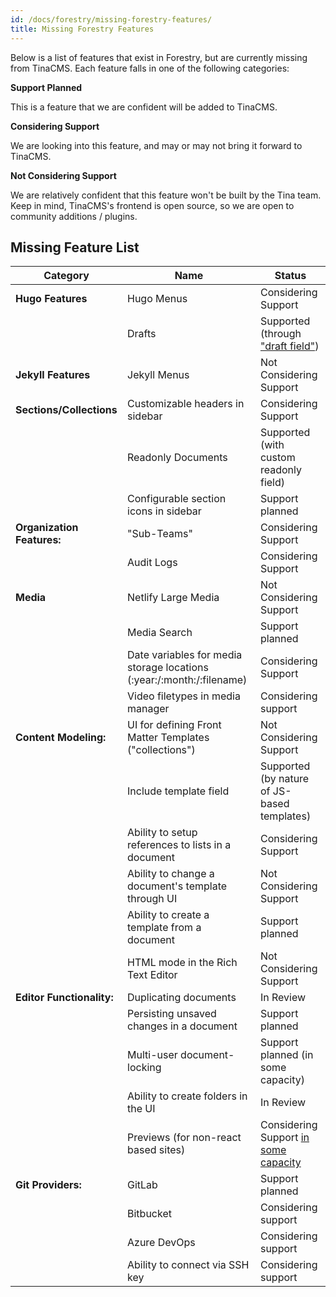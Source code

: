 ```yaml
---
id: /docs/forestry/missing-forestry-features/
title: Missing Forestry Features
---
```


<WarningCallout body="This page is out of date and won't be updated – active support plans exist can be found on the [TinaCMS GitHub](https://github.com/tinacms/tinacms/discussions) and [official roadmap](https://tina.io/roadmap/)" />

Below is a list of features that exist in Forestry, but are currently missing from TinaCMS. Each feature falls in one of the following categories:

**Support Planned**

This is a feature that we are confident will be added to TinaCMS.

**Considering Support**

We are looking into this feature, and may or may not bring it forward to TinaCMS.

**Not Considering Support**

We are relatively confident that this feature won't be built by the Tina team.
Keep in mind, TinaCMS's frontend is open source, so we are open to community additions / plugins.

## Missing Feature List

| Category                   | Name                                                                     | Status                                                                                      |
| -------------------------- | ------------------------------------------------------------------------ | ------------------------------------------------------------------------------------------- |
| **Hugo Features**          | Hugo Menus                                                               | Considering Support                                                                         |
|                            | Drafts                                                                   | Supported (through ["draft field"](/docs/forestry/drafts/))                                 |
| **Jekyll Features**        | Jekyll Menus                                                             | Not Considering Support                                                                     |
| **Sections/Collections**   | Customizable headers in sidebar                                          | Considering Support                                                                         |
|                            | Readonly Documents                                                       | Supported (with custom readonly field)                                                      |
|                            | Configurable section icons in sidebar                                    | Support planned                                                                             |
| **Organization Features:** | "Sub-Teams"                                                              | Considering Support                                                                         |
|                            | Audit Logs                                                               | Considering Support                                                                         |
| **Media**                  | Netlify Large Media                                                      | Not Considering Support                                                                     |
|                            | Media Search                                                             | Support planned                                                                             |
|                            | Date variables for media storage locations (\:year:/\:month:/\:filename) | Considering Support                                                                         |
|                            | Video filetypes in media manager                                         | Considering support                                                                         |
| **Content Modeling:**      | UI for defining Front Matter Templates ("collections")                   | Not Considering Support                                                                     |
|                            | Include template field                                                   | Supported (by nature of JS-based templates)                                                 |
|                            | Ability to setup references to lists in a document                       | Considering Support                                                                         |
|                            | Ability to change a document's template through UI                       | Not Considering Support                                                                     |
|                            | Ability to create a template from a document                             | Support planned                                                                             |
|                            | HTML mode in the Rich Text Editor                                        | Not Considering Support                                                                     |
| **Editor Functionality:**  | Duplicating documents                                                    | In Review                                                                                   |
|                            | Persisting unsaved changes in a document                                 | Support planned                                                                             |
|                            | Multi-user document-locking                                              | Support planned (in some capacity)                                                          |
|                            | Ability to create folders in the UI                                      | In Review                                                                                   |
|                            | Previews (for non-react based sites)                                     | Considering Support [in some capacity](https://github.com/tinacms/tinacms/discussions/3509) |
| **Git Providers:**         | GitLab                                                                   | Support planned                                                                             |
|                            | Bitbucket                                                                | Considering support                                                                         |
|                            | Azure DevOps                                                             | Considering support                                                                         |
|                            | Ability to connect via SSH key                                           | Considering support                                                                         |
